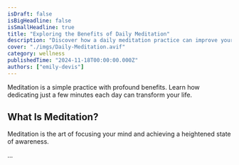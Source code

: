 ```yaml
---
isDraft: false
isBigHeadline: false
isSmallHeadline: true
title: "Exploring the Benefits of Daily Meditation"
description: "Discover how a daily meditation practice can improve your mental clarity and well-being."
cover: "./imgs/Daily-Meditation.avif"
category: wellness
publishedTime: "2024-11-18T00:00:00.000Z"
authors: ["emily-devis"]
---
```


Meditation is a simple practice with profound benefits. Learn how dedicating just a few minutes each day can transform your life.

## What Is Meditation?

Meditation is the art of focusing your mind and achieving a heightened state of awareness.

...
